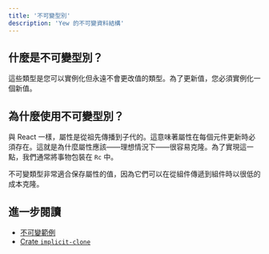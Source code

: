 ```yaml
---
title: '不可變型別'
description: 'Yew 的不可變資料結構'
---
```


## 什麼是不可變型別？

這些類型是您可以實例化但永遠不會更改值的類型。為了更新值，您必須實例化一個新值。

## 為什麼使用不可變型別？

與 React 一樣，屬性是從祖先傳播到子代的。這意味著屬性在每個元件更新時必須存在。這就是為什麼屬性應該——理想情況下——很容易克隆。為了實現這一點，我們通常將事物包裝在 `Rc` 中。

不可變類型非常適合保存屬性的值，因為它們可以在從組件傳遞到組件時以很低的成本克隆。

## 進一步閱讀

- [不可變範例](https://github.com/yewstack/yew/tree/master/examples/immutable)
- [Crate `implicit-clone`](https://docs.rs/implicit-clone/)
